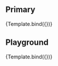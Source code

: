 
<Meta title="Molecules/Dialog" component={Dialog} argTypes={argTypes} />

<Description of={Dialog} />

## Primary

<Canvas>
    <Story name="Primary" args={{
        title:"Dialog Title",
        text: "Some sample dialog text"
    }}>
       {Template.bind({})}
    </Story>
</Canvas>

## Playground

<Canvas isColumn>
    <Source language="jsx" story="Playground" />
    <Story name="Playground" args={{
        title:"Dialog Title",
        text: "Some sample dialog text"
    }}>
       {Template.bind({})}
    </Story>
    <ArgsTable story="Playground" />
</Canvas>

